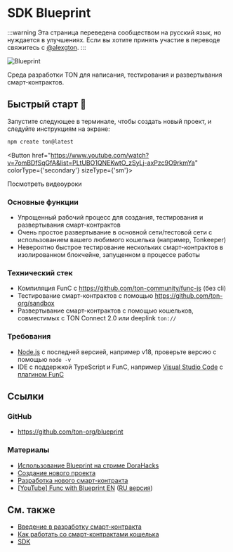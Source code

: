 
# SDK Blueprint

:::warning
Эта страница переведена сообществом на русский язык, но нуждается в улучшениях. Если вы хотите принять участие в переводе свяжитесь с [@alexgton](https://t.me/alexgton).
:::

![Blueprint](/img/blueprint/logo.svg)

Среда разработки TON для написания, тестирования и развертывания смарт-контрактов.

## Быстрый старт 🚀

Запустите следующее в терминале, чтобы создать новый проект, и следуйте инструкциям на экране:

```bash
npm create ton@latest
```

<Button href="https://www.youtube.com/watch?v=7omBDfSqGfA&list=PLtUBO1QNEKwtO_zSyLj-axPzc9O9rkmYa" colorType={'secondary'} sizeType={'sm'}>

Посмотреть видеоуроки

</Button>

### Основные функции

- Упрощенный рабочий процесс для создания, тестирования и развертывания смарт-контрактов
- Очень простое развертывание в основной сети/тестовой сети с использованием вашего любимого кошелька (например, Tonkeeper)
- Невероятно быстрое тестирование нескольких смарт-контрактов в изолированном блокчейне, запущенном в процессе работы

### Технический стек

- Компиляция FunC с https://github.com/ton-community/func-js (без cli)
- Тестирование смарт-контрактов с помощью https://github.com/ton-org/sandbox
- Развертывание смарт-контрактов с помощью кошельков, совместимых с TON Connect 2.0 или deeplink `ton://`

### Требования

- [Node.js](https://nodejs.org/) с последней версией, например v18, проверьте версию с помощью `node -v`
- IDE с поддержкой TypeScript и FunC, например [Visual Studio Code](https://code.visualstudio.com/) с [плагином FunC](https://marketplace.visualstudio.com/items?itemName=tonwhales.func-vscode)

## Ссылки

### GitHub

- https://github.com/ton-org/blueprint

### Материалы

- [Использование Blueprint на стриме DoraHacks](https://www.youtube.com/watch?v=5ROXVM-Fojo)
- [Создание нового проекта](https://github.com/ton-org/blueprint#create-a-new-project)
- [Разработка нового смарт-контракта](https://github.com/ton-org/blueprint#develop-a-new-contract)
- [[YouTube] Func with Blueprint EN](https://www.youtube.com/watch?v=7omBDfSqGfA&list=PLtUBO1QNEKwtO_zSyLj-axPzc9O9rkmYa) ([RU версия](https://youtube.com/playlist?list=PLyDBPwv9EPsA5vcUM2vzjQOomf264IdUZ))

## См. также

- [Введение в разработку смарт-контракта](/v3/documentation/smart-contracts/overview)
- [Как работать со смарт-контрактами кошелька](/v3/guidelines/smart-contracts/howto/wallet)
- [SDK](/v3/guidelines/dapps/apis-sdks/sdk)

